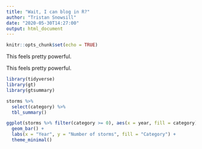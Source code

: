 ```yaml
---
title: "Wait, I can blog in R?"
author: "Tristan Snowsill"
date: "2020-05-30T14:27:00"
output: html_document
---
```


```r
knitr::opts_chunk$set(echo = TRUE)
```

This feels pretty powerful.
<!--more-->

This feels pretty powerful.

```r
library(tidyverse)
library(gt)
library(gtsummary)
```


```r
storms %>%
  select(category) %>%
  tbl_summary()
```

```r
ggplot(storms %>% filter(category >= 0), aes(x = year, fill = category)) +
  geom_bar() +
  labs(x = "Year", y = "Number of storms", fill = "Category") +
  theme_minimal()
```